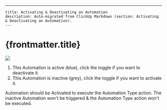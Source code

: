 ---
    title: Activating & Deactivating an Automation
    description: Auto-migrated from ClickUp Markdown (section: Activating & Deactivating an Automation).
    ---

# {frontmatter.title}

![](https://t3837933.p.clickup-attachments.com/t3837933/9c41469e-2085-42e4-a040-c905b0662922/7.png)
1. This Automation is active (blue), click the toggle if you want to deactivate it.
2. This Automation is inactive (grey), click the toggle if you want to activate it.

Automation should be Activated to execute the Automation Type action. The inactive Automation won't be triggered & the Automation Type action won't be executed.
